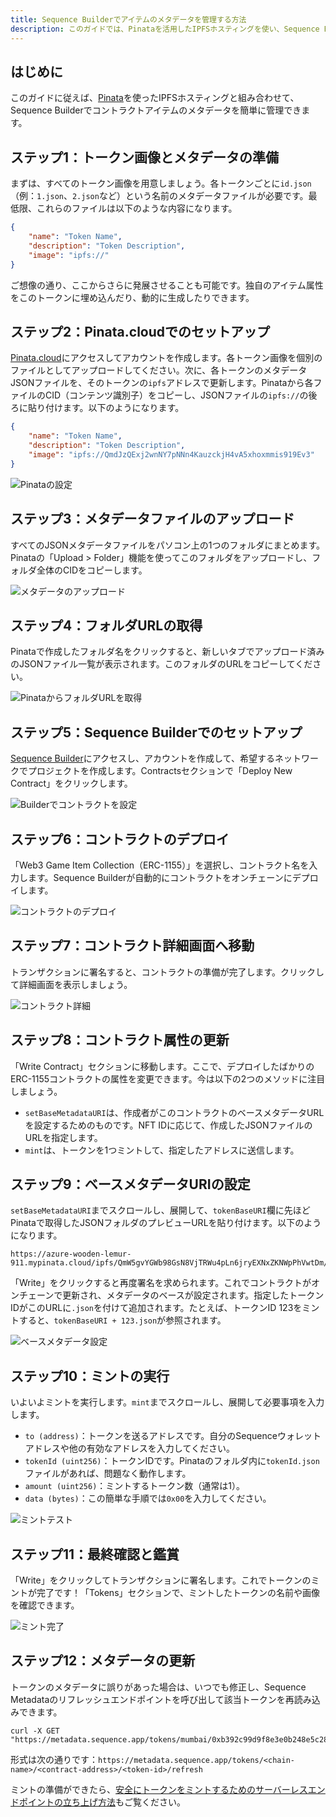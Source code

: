 ```yaml
---
title: Sequence Builderでアイテムのメタデータを管理する方法
description: このガイドでは、Pinataを活用したIPFSホスティングを使い、Sequence Builderでトークンのメタデータを管理する方法を解説します。
---
```


## はじめに
このガイドに従えば、[Pinata](https://www.pinata.cloud/)を使ったIPFSホスティングと組み合わせて、Sequence Builderでコントラクトアイテムのメタデータを簡単に管理できます。

## ステップ1：トークン画像とメタデータの準備
まずは、すべてのトークン画像を用意しましょう。各トークンごとに`id.json`（例：`1.json`、`2.json`など）という名前のメタデータファイルが必要です。最低限、これらのファイルは以下のような内容になります。

```json
{
    "name": "Token Name",
    "description": "Token Description",
    "image": "ipfs://"
}
```

ご想像の通り、ここからさらに発展させることも可能です。独自のアイテム属性をこのトークンに埋め込んだり、動的に生成したりできます。

## ステップ2：Pinata.cloudでのセットアップ
[Pinata.cloud](https://www.pinata.cloud/)にアクセスしてアカウントを作成します。各トークン画像を個別のファイルとしてアップロードしてください。次に、各トークンのメタデータJSONファイルを、そのトークンの`ipfs`アドレスで更新します。Pinataから各ファイルのCID（コンテンツ識別子）をコピーし、JSONファイルの`ipfs://`の後ろに貼り付けます。以下のようになります。

```json
{
    "name": "Token Name",
    "description": "Token Description",
    "image": "ipfs://QmdJzQExj2wnNY7pNNn4KauzckjH4vA5xhoxmmis919Ev3"
}
```

![Pinataの設定](/images/guides/manage-contract-metadata-builder/1.jpeg)

## ステップ3：メタデータファイルのアップロード
すべてのJSONメタデータファイルをパソコン上の1つのフォルダにまとめます。Pinataの「Upload > Folder」機能を使ってこのフォルダをアップロードし、フォルダ全体のCIDをコピーします。

![メタデータのアップロード](/images/guides/manage-contract-metadata-builder/2.jpeg)

## ステップ4：フォルダURLの取得
Pinataで作成したフォルダ名をクリックすると、新しいタブでアップロード済みのJSONファイル一覧が表示されます。このフォルダのURLをコピーしてください。

![PinataからフォルダURLを取得](/images/guides/manage-contract-metadata-builder/3.jpeg)

## ステップ5：Sequence Builderでのセットアップ
[Sequence Builder](https://sequence.build/)にアクセスし、アカウントを作成して、希望するネットワークでプロジェクトを作成します。Contractsセクションで「Deploy New Contract」をクリックします。

![Builderでコントラクトを設定](/images/guides/manage-contract-metadata-builder/4.jpeg)

## ステップ6：コントラクトのデプロイ
「Web3 Game Item Collection（ERC-1155）」を選択し、コントラクト名を入力します。Sequence Builderが自動的にコントラクトをオンチェーンにデプロイします。

![コントラクトのデプロイ](/images/guides/manage-contract-metadata-builder/5.jpeg)

## ステップ7：コントラクト詳細画面へ移動
トランザクションに署名すると、コントラクトの準備が完了します。クリックして詳細画面を表示しましょう。

![コントラクト詳細](/images/guides/manage-contract-metadata-builder/6.jpeg)

## ステップ8：コントラクト属性の更新
「Write Contract」セクションに移動します。ここで、デプロイしたばかりのERC-1155コントラクトの属性を変更できます。今は以下の2つのメソッドに注目しましょう。
- `setBaseMetadataURI`は、作成者がこのコントラクトのベースメタデータURLを設定するためのものです。NFT IDに応じて、作成したJSONファイルのURLを指定します。
- `mint`は、トークンを1つミントして、指定したアドレスに送信します。

## ステップ9：ベースメタデータURIの設定
`setBaseMetadataURI`までスクロールし、展開して、`tokenBaseURI`欄に先ほどPinataで取得したJSONフォルダのプレビューURLを貼り付けます。以下のようになります。

```
https://azure-wooden-lemur-911.mypinata.cloud/ipfs/QmW5gvYGWb98GsN8VjTRWu4pLn6jryEXNxZKNWpPhVwtDm/
```

「Write」をクリックすると再度署名を求められます。これでコントラクトがオンチェーンで更新され、メタデータのベースが設定されます。指定したトークンIDがこのURLに`.json`を付けて追加されます。たとえば、トークンID 123をミントすると、`tokenBaseURI + 123.json`が参照されます。

![ベースメタデータ設定](/images/guides/manage-contract-metadata-builder/7.jpeg)

## ステップ10：ミントの実行
いよいよミントを実行します。`mint`までスクロールし、展開して必要事項を入力します。
- `to (address)`：トークンを送るアドレスです。自分のSequenceウォレットアドレスや他の有効なアドレスを入力してください。
- `tokenId (uint256)`：トークンIDです。Pinataのフォルダ内に`tokenId.json`ファイルがあれば、問題なく動作します。
- `amount (uint256)`：ミントするトークン数（通常は1）。
- `data (bytes)`：この簡単な手順では`0x00`を入力してください。

![ミントテスト](/images/guides/manage-contract-metadata-builder/8.jpeg)

## ステップ11：最終確認と鑑賞
「Write」をクリックしてトランザクションに署名します。これでトークンのミントが完了です！「Tokens」セクションで、ミントしたトークンの名前や画像を確認できます。

![ミント完了](/images/guides/manage-contract-metadata-builder/9.jpeg)

## ステップ12：メタデータの更新
トークンのメタデータに誤りがあった場合は、いつでも修正し、Sequence Metadataのリフレッシュエンドポイントを呼び出して該当トークンを再読み込みできます。

```
curl -X GET "https://metadata.sequence.app/tokens/mumbai/0xb392c99d9f8e3e0b248e5c283818be5bf5cecca7/1/refresh"
```

形式は次の通りです：`https://metadata.sequence.app/tokens/<chain-name>/<contract-address>/<token-id>/refresh`

ミントの準備ができたら、[安全にトークンをミントするためのサーバーレスエンドポイントの立ち上げ方法](/guides/mint-collectibles-serverless)もご覧ください。